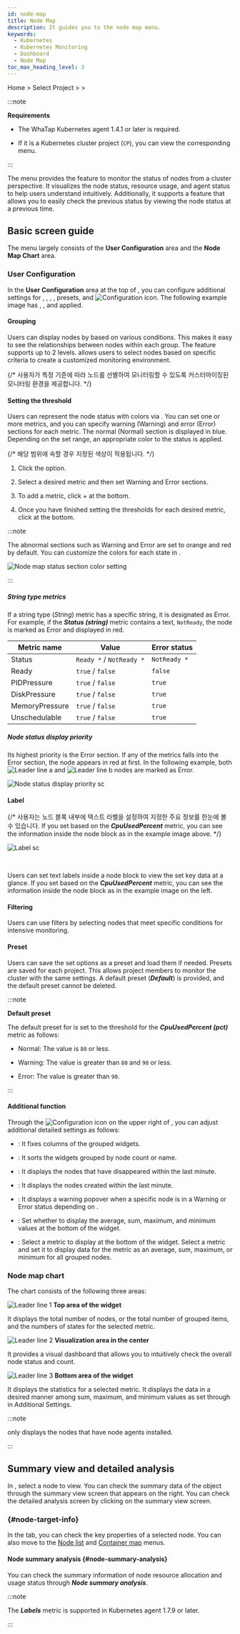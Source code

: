 ```yaml
---
id: node-map
title: Node Map
description: It guides you to the node map menu.
keywords:
  - Kubernetes
  - Kubernetes Monitoring
  - Dashboard
  - Node Map
toc_max_heading_level: 3
---
```


Home &gt; Select Project &gt; <Cmdname sid="side_dashboard" className="uitext" /> &gt; <Cmdname sid="side_nodeMap" className="uitext" />

:::note 

**Requirements**

- The WhaTap Kubernetes agent 1.4.1 or later is required. 

- If it is a Kubernetes cluster project (<code class='my'>CP</code>), you can view the corresponding menu.

:::

The <Cmdname sid="side_nodeMap" className="uitext" /> menu provides the feature to monitor the status of nodes from a cluster perspective. It visualizes the node status, resource usage, and agent status to help users understand intuitively. Additionally, it supports a feature that allows you to easily check the previous status by viewing the node status at a previous time.

<ImgLang img='k8s-node-map.png' />

## Basic screen guide

The <Cmdname sid="side_nodeMap" className="uitext" /> menu largely consists of the **User Configuration** area and the **Node Map Chart** area.

### User Configuration

In the **User Configuration** area at the top of <Cmdname sid="side_nodeMap" className="uitext" />, you can configure additional settings for <Cmdname sid="groupby" className="uitext" />, <Cmdname sid="TTL08456" className="uitext" />, <Cmdname sid="label" className="uitext" />, <Cmdname sid="filter" className="uitext" />, presets, and ![Configuration icon](/img/ic-setting.svg). The following example image has <Cmdname sid="groupby" className="uitext" />, <Cmdname sid="TTL08456" className="uitext" />, and <Cmdname sid="label" className="uitext" /> applied.

<ImgLang img='k8s-node-map-custom.png' desc='Node map custom settings' />

#### Grouping

Users can display nodes by <Cmdname sid="groupby" className="uitext" /> based on various conditions. This makes it easy to see the relationships between nodes within each group. The <Cmdname sid="groupby" className="uitext" /> feature supports up to 2 levels. <Cmdname sid="side_nodeMap" className="uitext" /> <Cmdname sid="groupby" className="uitext" /> allows users to select nodes based on specific criteria to create a customized monitoring environment.

{/* 사용자가 특정 기준에 따라 노드를 선별하여 모니터링할 수 있도록 커스터마이징된 모니터링 환경을 제공합니다. */}

#### Setting the threshold

Users can represent the node status with colors via <Cmdname sid="TTL08456" className="uitext" />. You can set one or more metrics, and you can specify warning (<span class='slow'>Warning</span>) and error (<span class='vslow'>Error</span>) sections for each metric. The normal (<span class='normal'>Normal</span>) section is displayed in <span class='normal'>blue</span>. Depending on the set range, an appropriate color to the status is applied. 

{/* 해당 범위에 속할 경우 지정된 색상이 적용됩니다.  */}

1. Click the <Cmdname sid="TTL08456" className="uitext" /> option.

2. Select a desired metric and then set <span class='slow'>Warning</span> and <span class='vslow'>Error</span> sections. 

3. To add a metric, click <UI>+</UI> <Cmdname sid="BTN08454" className="uitext" /> at the bottom. 

4. Once you have finished setting the thresholds for each desired metric, click <Cmdname sid="save" className="uitext" /> at the bottom. 

:::note 

The abnormal sections such as <span class='slow'>Warning</span> and <span class='vslow'>Error</span> are set to <span class='slow'>orange</span> and <span class='vslow'>red</span> by default. You can customize the colors for each state in <Cmdname sid="TTL08456" className="uitext" />.

![Node map status section color setting](/img/k8s-node-map-custom-color.png)

:::

##### String type metrics

If a string type (*String*) metric has a specific string, it is designated as <span class='vslow'>Error</span>. For example, if the ***Status (string)*** metric contains a text, `NotReady`, the node is marked as <span class='vslow'>Error</span> and displayed in <span class='vslow'>red</span>.

| Metric name          | Value                    | Error status |
| -------------------- | ------------------------ | ------------ |
| Status               | `Ready *` / `NotReady *` | `NotReady *` |
| Ready                | `true` / `false`         | `false`      |
| PIDPressure          | `true` / `false`         | `true`       |
| DiskPressure         | `true` / `false`         | `true`       |
| MemoryPressure       | `true` / `false`         | `true`       |
| Unschedulable        | `true` / `false`         | `true`       |

##### Node status display priority

Its highest priority is the <span class='vslow'>Error</span> section. If any of the metrics falls into the <span class='vslow'>Error</span> section, the node appears in <span class='vslow'>red</span> at first. In the following example, both ![Leader line a](/img/char-a.svg) and ![Leader line b](/img/char-b.svg) nodes are marked as <span class='vslow'>Error</span>. 

![Node status display priority sc](/img/k8s-node-map-custom-err-col.png)

#### Label

{/* 사용자는 노드 블록 내부에 텍스트 라벨을 설정하여 지정한 주요 정보를 한눈에 볼 수 있습니다. If you set <Cmdname sid="label" className="uitext" /> based on the ***CpuUsedPercent*** metric, you can see the information inside the node block as in the example image above.  */}

<Columns>

<Column className="text--left width--20">

![Label sc](/img/k8s-node-map-label.png)

</Column>

<Column className="text--left">

<br/>

Users can set text labels inside a node block to view the set key data at a glance. If you set <Cmdname sid="label" className="uitext" /> based on the ***CpuUsedPercent*** metric, you can see the information inside the node block as in the example image on the left. 

</Column>

</Columns>

#### Filtering

Users can use filters by selecting nodes that meet specific conditions for intensive monitoring.

#### Preset

Users can save the set options as a preset and load them if needed. Presets are saved for each project. This allows project members to monitor the cluster with the same settings. A default preset (***Default***) is provided, and the default preset cannot be deleted. 

:::note 

**Default preset**

The default preset for <Cmdname sid="side_nodeMap" className="uitext" /> is set to the threshold for the ***CpuUsedPercent (pct)*** metric as follows:

- <span class='normal'>Normal</span>: The value is `80` or less.

- <span class='slow'>Warning</span>: The value is greater than `80` and `90` or less.

- <span class='vslow'>Error</span>: The value is greater than `90`.

:::

#### Additional function

Through the ![Configuration icon](/img/ic-setting.svg) on the upper right of <Cmdname sid="side_nodeMap" className="uitext" />, you can adjust additional detailed settings as follows:

<ImgLang img='k8s-node-map-addtional-settings.png' desc='Node map additional settings' />

- <Cmdname sid="layout" className="uitext" />: It fixes columns of the grouped widgets.

- <Cmdname sid="TTL07772" className="uitext" />: It sorts the widgets grouped by node count or name.

- <Cmdname sid="ITM06977" className="uitext" type="node" />: It displays the nodes that have disappeared within the last minute.

- <Cmdname sid="ITM07792" className="uitext" type="node" />: It displays the nodes created within the last minute.

- <Cmdname sid="BTN08458" className="uitext" />: It displays a warning popover when a specific node is in a <span class='slow'>Warning</span> or <span class='vslow'>Error</span> status depending on <Cmdname sid="TTL08456" className="uitext" />.

- <Cmdname sid="BTN08459" className="uitext" />: Set whether to display the average, sum, maximum, and minimum values ​​at the bottom of the widget.

- <Cmdname sid="BTN08460" className="uitext" />: Select a metric to display at the bottom of the widget. Select a metric and set it to display data for the metric as an average, sum, maximum, or minimum for all grouped nodes.

### Node map chart

The <Cmdname sid="side_nodeMap" className="uitext" /> chart consists of the following three areas:

<ImgLang img='k8s-node-map-chart.png' />

![Leader line 1](/img/number-01.png) **Top area of the widget** 

  It displays the total number of nodes, or the total number of grouped items, and the numbers of states for the selected metric. 

![Leader line 2](/img/number-02.png) **Visualization area in the center** 

  It provides a visual dashboard that allows you to intuitively check the overall node status and count. 

![Leader line 3](/img/number-03.png) **Bottom area of the widget** 

  It displays the statistics for a selected metric. It displays the data in a desired manner among sum, maximum, and minimum values ​​as set through <Cmdname sid="BTN08460" className="uitext" /> in Additional Settings. 

:::note 

<Cmdname sid="side_nodeMap" className="uitext" /> only displays the nodes that have node agents installed.

:::

## Summary view and detailed analysis

In <Cmdname sid="side_nodeMap" className="uitext" />, select a node to view. You can check the summary data of the object through the summary view screen that appears on the right. You can check the detailed analysis screen by clicking <Cmdname sid="BTN07712" className="uitext" /> on the summary view screen.

<ImgLang img='k8s-node-map-summary.png' />

### <Cmdname sid="TTL06782" className="uitext" />{#node-target-info}

In the <Cmdname sid="TTL06782" className="uitext" /> tab, you can check the key properties of a selected node. You can also move to the [Node list](resource-node-list) and [Container map](container-map) menus.

#### Node summary analysis {#node-summary-analysis}

You can check the summary information of node resource allocation and usage status through ***Node summary analysis***.


<NodeSummary />

:::note 

The ***Labels*** metric is supported in Kubernetes agent 1.7.9 or later.

:::


<K8snodedt />
